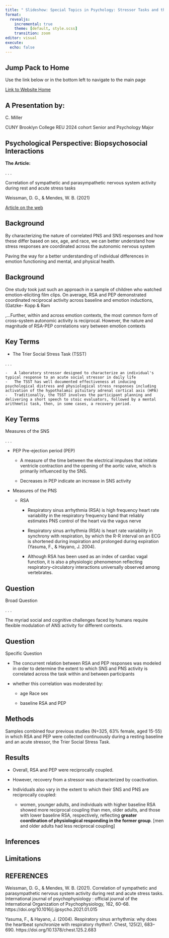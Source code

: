 ```yaml
---
title: " Slideshow: Special Topics in Psychology: Stressor Tasks and the Autonomic Nervous System  "
format:
  revealjs:
    incremental: true
    theme: [default, style.scss]
    transition: zoom
editor: visual
execute:
  echo: false
---
```


## Jump Pack to Home

Use the link below or in the bottom left to navigate to the main page

[Link to Website Home](https://miller-c-r.github.io/cm_nsf_reu_didactics/)

## A Presentation by:

C. Miller

CUNY Brooklyn College REU 2024 cohort Senior and Psychology Major

## Psychological Perspective: Biopsychosocial Interactions

**The Article:**

. . .

Correlation of sympathetic and parasympathetic nervous system activity during rest and acute stress tasks

Weissman, D. G., & Mendes, W. B. (2021)

[Article on the web](https://www.ncbi.nlm.nih.gov/pmc/articles/PMC7987796/)

## Background

By characterizing the nature of correlated PNS and SNS responses and how these differ based on sex, age, and race, we can better understand how stress responses are coordinated across the autonomic nervous system

Paving the way for a better understanding of individual differences in emotion functioning and mental, and physical health.

## Background

One study took just such an approach in a sample of children who watched emotion-eliciting film clips. On average, RSA and PEP demonstrated coordinated reciprocal activity across baseline and emotion inductions, (Gatzke- Kopp & Ram

,...Further, within and across emotion contexts, the most common form of cross-system autonomic activity is reciprocal. However, the nature and magnitude of RSA-PEP correlations vary between emotion contexts

## Key Terms

-   The Trier Social Stress Task (TSST)

. . .

    -   A laboratory stressor designed to characterize an individual's typical response to an acute social stressor in daily life
    -   The TSST has well documented effectiveness at inducing psychological distress and physiological stress responses including activation of the hypothalamic pituitary adrenal cortical axis (HPA)
    -   Traditionally, the TSST involves the participant planning and delivering a short speech to stoic evaluators, followed by a mental arithmetic task, then, in some cases, a recovery period.

## Key Terms

Measures of the SNS

. . .

-   PEP Pre-ejection period (PEP)

    -   A measure of the time between the electrical impulses that initiate ventricle contraction and the opening of the aortic valve, which is primarily influenced by the SNS.

    -   Decreases in PEP indicate an increase in SNS activity

-   Measures of the PNS

    -   RSA

        -   Respiratory sinus arrhythmia (RSA) is high frequency heart rate variability in the respiratory frequency band that reliably estimates PNS control of the heart via the vagus nerve

        -   Respiratory sinus arrhythmia (RSA) is heart rate variability in synchrony with respiration, by which the R-R interval on an ECG is shortened during inspiration and prolonged during expiration (Yasuma, F., & Hayano, J. 2004). 

        -   Although RSA has been used as an index of cardiac vagal function, it is also a physiologic phenomenon reflecting respiratory-circulatory interactions universally observed among vertebrates.
        
## Question

Broad Question

. . .

The myriad social and cognitive challenges faced by humans require flexible modulation of ANS activity for different contexts.

## Question

Specific Question

-   The concurrent relation between RSA and PEP responses was modeled in order to determine the extent to which SNS and PNS activity is correlated across the task within and between participants

-   whether this correlation was moderated by:

    -   age Race sex

    -   baseline RSA and PEP



## Methods

Samples combined four previous studies (N=325, 63% female, aged 15-55) in which RSA and PEP were collected continuously during a resting baseline and an acute stressor, the Trier Social Stress Task.

## Results

-   Overall, RSA and PEP were reciprocally coupled.

-   However, recovery from a stressor was characterized by coactivation.

-   Individuals also vary in the extent to which their SNS and PNS are reciprocally coupled:

    -   women, younger adults, and individuals with higher baseline RSA showed more reciprocal coupling than men, older adults, and those with lower baseline RSA, respectively, reflecting **greater coordination of physiological responding in the former group**. \[men and older adults had less reciprocal coupling\]

## Inferences

## Limitations

## REFERENCES {.scrollable}



Weissman, D. G., & Mendes, W. B. (2021). Correlation of sympathetic and parasympathetic nervous system activity during rest and acute stress tasks. International journal of psychophysiology : official journal of the International Organization of Psychophysiology, 162, 60--68. https://doi.org/10.1016/j.ijpsycho.2021.01.015

Yasuma, F., & Hayano, J. (2004). Respiratory sinus arrhythmia: why does the heartbeat synchronize with respiratory rhythm?. Chest, 125(2), 683–690. https://doi.org/10.1378/chest.125.2.683

